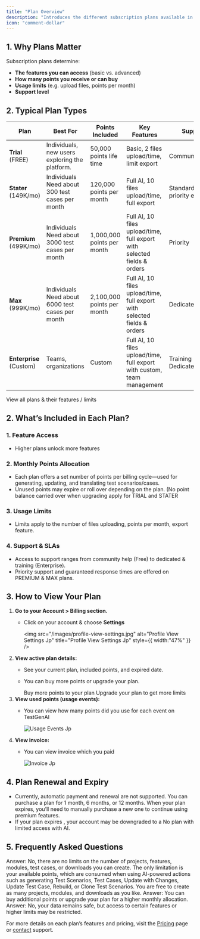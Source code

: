 ```yaml
---
title: "Plan Overview"
description: "Introduces the different subscription plans available in the system. Each plan is designed to serve various project sizes, usage levels, and feature requirements. This overview will help you choose the plan that best fits your needs and understand what each plan offers."
icon: "comment-dollar"
---
```


## 1. Why Plans Matter

Subscription plans determine:

- **The features you can access** (basic vs. advanced)
- **How many <Tooltip tip="">points</Tooltip> you receive or can buy**
- **Usage limits** (e.g. upload files, points per month)
- **Support level**

## 2. Typical Plan Types

| Plan                         | Best For                                              | Points Included            | Key Features                                                                                                                                      | Support                  |
| ---------------------------- | ----------------------------------------------------- | -------------------------- | ------------------------------------------------------------------------------------------------------------------------------------------------- | ------------------------ |
| **Trial**<br />(FREE)        | Individuals, new users exploring the platform.        | 50,000 points life time    | Basic, 2 files upload/time, limit export                                                                                                          | Community/email          |
| **Stater**<br />(149K/mo)    | Individuals<br />Need about 300 test cases per month  | 120,000 points per month   | Full AI, 10 files upload/time, <Tooltip tip="Full export format: xlsx, csv, json. But not include selected fields & orders">full export</Tooltip> | Standard/ priority email |
| **Premium**<br />(499K/mo)   | Individuals<br />Need about 3000 test cases per month | 1,000,000 points per month | Full AI, 10 files upload/time, full export with selected fields & orders                                                                          | Priority                 |
| **Max**<br />(999K/mo)       | Individuals<br />Need about 6000 test cases per month | 2,100,000 points per month | Full AI, 10 files upload/time, full export with selected fields & orders                                                                          | Dedicated                |
| **Enterprise**<br />(Custom) | Teams, organizations                                  | Custom                     | Full AI, 10 files upload/time, full export with custom, team management                                                                           | Training \+ Dedicated    |

<Card title="Pricing & Plan details" icon="money-check-dollar" href="https://testgenai.com/pricing">
  View all plans & their features / limits
</Card>

## 2. What’s Included in Each Plan?

### 1. **Feature Access**

- Higher plans unlock more features

### 2. **Monthly Points Allocation**

- Each plan offers a set number of points per billing cycle—used for generating, updating, and translating test scenarios/cases.
- Unused points may expire or roll over depending on the plan. (No point balance carried over when upgrading apply for TRIAL and STATER 

### 3. **Usage Limits**

- Limits apply to the number of files uploading, points per month, export feature.

### 4. **Support & SLAs**

- Access to support ranges from community help (Free) to dedicated & training (Enterprise).
- Priority support and guaranteed response times are offered on PREMIUM & MAX plans.

## 3. How to View Your Plan

1. **Go to your Account \> Billing section.**
   - Click on your account & choose **Settings**

     <img
       src="/images/profile-view-settings.jpg"
       alt="Profile View Settings Jp"
       title="Profile View Settings Jp"
       style={{ width:"47%" }}
     />
2. **View active plan details:**
   - See your current plan, included points, and expired date.
   - You can buy more points or upgrade your plan.

     <CardGroup cols={2}>
       <Card title="Buy more points" icon="basket-shopping" href="/plan-and-points/buying-more-points">
         Buy more points to your plan
       </Card>
       <Card title="Upgrade & Downgrade" icon="square-caret-up" href="/plan-and-points/upgrade-downgrade">
         Upgrade your plan to get more limits
       </Card>
     </CardGroup>
3. **View used points (usage events):**
   - You can view how many points did you use for each event on TestGenAI

     ![Usage Events Jp](/images/usage-events.jpg)
4. **View invoice:**
   - You can view invoice which you paid

     ![Invoice Jp](/images/invoice.jpg)

## 4. Plan Renewal and Expiry

- Currently, automatic payment and renewal are not supported. You can purchase a plan for 1 month, 6 months, or 12 months. When your plan expires, you’ll need to manually purchase a new one to continue using premium features.
- If your plan expires , your account may be downgraded to a No plan with limited access with AI.

## 5. Frequently Asked Questions

<AccordionGroup>
  <Accordion title="Besides the points limit, are there any restrictions on the number of projects, features, modules, test cases, or downloads I can create?">
    Answer: No, there are no limits on the number of projects, features, modules, test cases, or downloads you can create. The only limitation is your available points, which are consumed when using AI-powered actions such as generating Test Scenarios, Test Cases, Update with Changes, Update Test Case, Rebuild, or Clone Test Scenarios. You are free to create as many projects, modules, and downloads as you like.
  </Accordion>
  <Accordion title="What happens when I run out of points?">
    Answer: You can buy additional points or upgrade your plan for a higher monthly allocation.
  </Accordion>
  <Accordion title="Will I lose my data if I downgrade?">
    Answer: No, your data remains safe, but access to certain features or higher limits may be restricted.
  </Accordion>
</AccordionGroup>

For more details on each plan’s features and pricing, visit the [Pricing](https://testgenai.com/pricing) page or [contact](https://testgenai.com/contact) support.